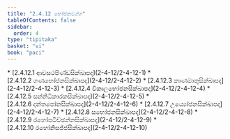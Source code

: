 ```yaml
---
title: "2.4.12 භෝජනවග්ග"
tableOfContents: false
sidebar:
  order: 4
type: "tipitaka"
basket: "vi"
book: "paci"
---
```



<DynamicBreadcrumb />



<TableOfContents book="paci" section="2.4.12">
* [2.4.12.1 ආවසථපිණ්ඩසික්ඛාපද](2-4-12/2-4-12-1)
* [2.4.12.2 ගණභෝජනසික්ඛාපද](2-4-12/2-4-12-2)
* [2.4.12.3 කාණමාතුසික්ඛාපද](2-4-12/2-4-12-3)
* [2.4.12.4 විකාලභෝජනසික්ඛාපද](2-4-12/2-4-12-4)
* [2.4.12.5 සන්නිධිකාරකසික්ඛාපද](2-4-12/2-4-12-5)
* [2.4.12.6 දන්තපෝනසික්ඛාපද](2-4-12/2-4-12-6)
* [2.4.12.7 උය්‍යෝජනසික්ඛාපද](2-4-12/2-4-12-7)
* [2.4.12.8 සභෝජනසික්ඛාපද](2-4-12/2-4-12-8)
* [2.4.12.9 රහෝපටිච්ඡන්නසික්ඛාපද](2-4-12/2-4-12-9)
* [2.4.12.10 රහෝනිසජ්ජසික්ඛාපද](2-4-12/2-4-12-10)
</TableOfContents>